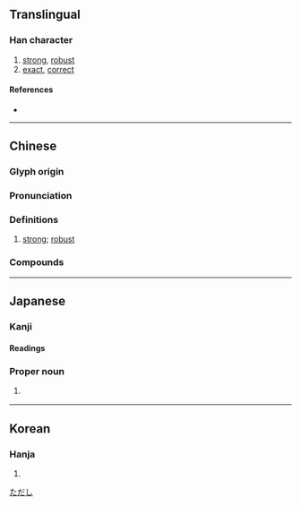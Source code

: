 {{character info/new}}
==Translingual==

===Han character===
{{Han char|rn=9|rad=人|as=06|sn=8|four=24261|canj=OGR,XOGR|ids=⿰亻吉}}

# [[strong]], [[robust]]
# [[exact]], [[correct]]

====References====
* {{Han ref|kx=0100.230|dkj=00562|dj=0213.010|hdz=10144.010|uh=4F76|ud=20342|bh=CBB8|bd=52152}}

----

==Chinese==
{{zh-forms}}

===Glyph origin===
{{Han etym}}

===Pronunciation===
{{zh-pron
|m=jí
|c=gat1
|mc=y
|oc=y
|ma=
|cat=a
}}

===Definitions===
{{zh-hanzi}}

# {{lb|zh|literary}} [[strong]]; [[robust]]

===Compounds===
{{zh-der|佶屈|佶屈聱牙|佶倬|佶栗|佶烈|佶倔|佶傈|佶聱}}

----

==Japanese==

===Kanji===
{{ja-kanji|grade=|rs=人06}}

====Readings====
{{ja-readings
|goon=ごち
|kanon=きつ
|kun=[[ただしい]] (tadashii)}}

===Proper noun===
{{ja-pos|proper|ただし}}

# {{lb|ja|obsolete|sort=ただし}} {{given name|male|lang=ja}}

[[Category:Japanese male given names|ただし]]

----

==Korean==

===Hanja===
{{ko-hanja|hangeul=길|rv=gil|mr=kil}}

# {{defn|lang=ko|sort=人06}}